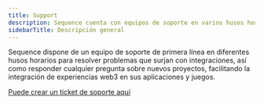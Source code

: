 ```yaml
---
title: Support
description: Sequence cuenta con equipos de soporte en varios husos horarios para ayudarle con cualquier inconveniente o consulta relacionada con nuevos proyectos.
sidebarTitle: Descripción general
---
```


Sequence dispone de un equipo de soporte de primera línea en diferentes husos horarios para resolver problemas que surjan con integraciones, así como responder cualquier pregunta sobre nuevos proyectos, facilitando la integración de experiencias web3 en sus aplicaciones y juegos.

[Puede crear un ticket de soporte aquí](https://go.crisp.chat/chat/embed/?website_id=9ef4395b-6bb1-4645-8e02-6071d89290a1)